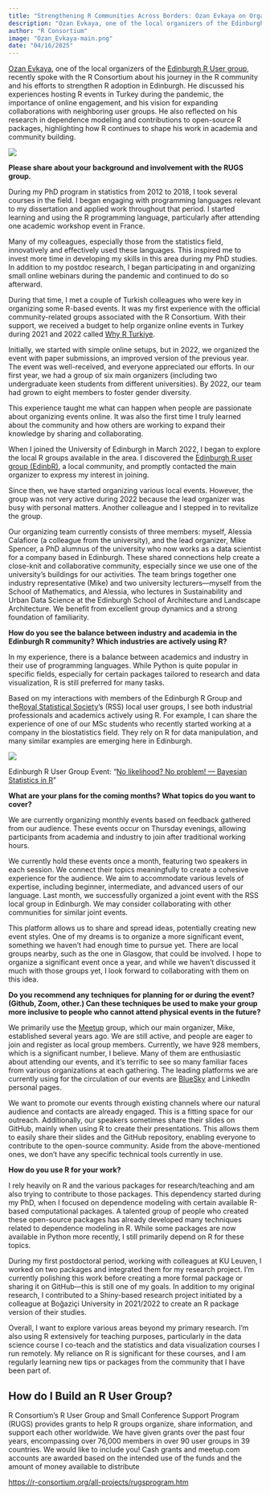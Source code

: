 ```yaml
---
title: "Strengthening R Communities Across Borders: Ozan Evkaya on Organizing the Edinburgh R User Group"
description: "Ozan Evkaya, one of the local organizers of the Edinburgh R User group, recently spoke with the R Consortium about his journey in the R community and his efforts to strengthen R adoption in Edinburgh."
author: "R Consortium"
image: "Ozan_Evkaya-main.png"
date: "04/16/2025"
---
```


[Ozan Evkaya](https://www.linkedin.com/in/ozanevkaya/), one of the local organizers of the [Edinburgh R User group](http://edinbr.org/), recently spoke with the R Consortium about his journey in the R community and his efforts to strengthen R adoption in Edinburgh. He discussed his experiences hosting R events in Turkey during the pandemic, the importance of online engagement, and his vision for expanding collaborations with neighboring user groups. He also reflected on his research in dependence modeling and contributions to open-source R packages, highlighting how R continues to shape his work in academia and community building.

![](Ozan_Evkaya.png)

**Please share about your background and involvement with the RUGS group.**

During my PhD program in statistics from 2012 to 2018, I took several courses in the field. I began engaging with programming languages relevant to my dissertation and applied work throughout that period. I started learning and using the R programming language, particularly after attending one academic workshop event in France. 

Many of my colleagues, especially those from the statistics field, innovatively and effectively used these languages. This inspired me to invest more time in developing my skills in this area during my PhD studies. In addition to my postdoc research, I began participating in and organizing small online webinars during the pandemic and continued to do so afterward.

During that time, I met a couple of Turkish colleagues who were key in organizing some R-based events. It was my first experience with the official community-related groups associated with the R Consortium. With their support, we received a budget to help organize online events in Turkey during 2021 and 2022 called [Why R Turkiye](https://whyr.pl/2022/turkey/en/#:~:text=WhyR%20%3F,users%20from%20academia%20and%20industry.).

Initially, we started with simple online setups, but in 2022, we organized the event with paper submissions, an improved version of the previous year. The event was well-received, and everyone appreciated our efforts. In our first year, we had a group of six main organizers (including two undergraduate keen students from different universities). By 2022, our team had grown to eight members to foster gender diversity.

This experience taught me what can happen when people are passionate about organizing events online. It was also the first time I truly learned about the community and how others are working to expand their knowledge by sharing and collaborating.

When I joined the University of Edinburgh in March 2022, I began to explore the local R groups available in the area. I discovered the [Edinburgh R user group (EdinbR)](https://www.meetup.com/edinbr/), a local community, and promptly contacted the main organizer to express my interest in joining. 

Since then, we have started organizing various local events. However, the group was not very active during 2022 because the lead organizer was busy with personal matters. Another colleague and I stepped in to revitalize the group. 

Our organizing team currently consists of three members: myself, Alessia Calafiore (a colleague from the university), and the lead organizer, Mike Spencer, a PhD alumnus of the university who now works as a data scientist for a company based in Edinburgh. These shared connections help create a close-knit and collaborative community, especially since we use one of the university’s buildings for our activities. The team brings together one industry representative (Mike) and two university lecturers—myself from the School of Mathematics, and Alessia, who lectures in Sustainability and Urban Data Science at the Edinburgh School of Architecture and Landscape Architecture. We benefit from excellent group dynamics and a strong foundation of familiarity.

**How do you see the balance between industry and academia in the Edinburgh R community? Which industries are actively using R?** 

In my experience, there is a balance between academics and industry in their use of programming languages. While Python is quite popular in specific fields, especially for certain packages tailored to research and data visualization, R is still preferred for many tasks.

Based on my interactions with members of the Edinburgh R Group and the[ Royal Statistical Society](https://rss.org.uk/)'s (RSS) local user groups, I see both industrial professionals and academics actively using R. For example, I can share the experience of one of our MSc students who recently started working at a company in the biostatistics field. They rely on R for data manipulation, and many similar examples are emerging here in Edinburgh.




![](EdinburghRUG_Meetup.png)

Edinburgh R User Group Event: “[No likelihood? No problem! — Bayesian Statistics in R](https://www.meetup.com/edinbr/events/306226785/?eventOrigin=group_events_list)”

**What are your plans for the coming months? What topics do you want to cover?**

We are currently organizing monthly events based on feedback gathered from our audience. These events occur on Thursday evenings, allowing participants from academia and industry to join after traditional working hours.

We currently hold these events once a month, featuring two speakers in each session. We connect their topics meaningfully to create a cohesive experience for the audience. We aim to accommodate various levels of expertise, including beginner, intermediate, and advanced users of our language. Last month, we successfully organized a joint event with the RSS local group in Edinburgh. We may consider collaborating with other communities for similar joint events.

This platform allows us to share and spread ideas, potentially creating new event styles. One of my dreams is to organize a more significant event, something we haven't had enough time to pursue yet. There are local groups nearby, such as the one in Glasgow, that could be involved. I hope to organize a significant event once a year, and while we haven't discussed it much with those groups yet, I look forward to collaborating with them on this idea.

**Do you recommend any techniques for planning for or during the event? (Github, Zoom, other.) Can these techniques be used to make your group more inclusive to people who cannot attend physical events in the future?** 

We primarily use the [Meetup](https://www.meetup.com/edinbr/) group, which our main organizer, Mike, established several years ago. We are still active, and people are eager to join and register as local group members. Currently, we have 928 members, which is a significant number, I believe. Many of them are enthusiastic about attending our events, and it's terrific to see so many familiar faces from various organizations at each gathering. The leading platforms we are currently using for the circulation of our events are [BlueSky](https://bsky.app/profile/EdinbR.fosstodon.org.ap.brid.gy) and LinkedIn personal pages.

We want to promote our events through existing channels where our natural audience and contacts are already engaged. This is a fitting space for our outreach. Additionally, our speakers sometimes share their slides on GitHub, mainly when using R to create their presentations. This allows them to easily share their slides and the GitHub repository, enabling everyone to contribute to the open-source community. Aside from the above-mentioned ones, we don’t have any specific technical tools currently in use.

**How do you use R for your work?**

I rely heavily on R and the various packages for research/teaching and am also trying to contribute to those packages. This dependency started during my PhD, when I focused on dependence modeling with certain available R-based computational packages. A talented group of people who created these open-source packages has already developed many techniques related to dependence modeling in R. While some packages are now available in Python more recently, I still primarily depend on R for these topics.

During my first postdoctoral period, working with colleagues at KU Leuven, I worked on two packages and integrated them for my research project. I’m currently polishing this work before creating a more formal package or sharing it on GitHub—this is still one of my goals. In addition to my original research, I contributed to a Shiny-based research project initiated by a colleague at Boğaziçi University in 2021/2022 to create an R package version of their studies. 

Overall, I want to explore various areas beyond my primary research. I'm also using R extensively for teaching purposes, particularly in the data science course I co-teach and the statistics and data visualization courses I run remotely. My reliance on R is significant for these courses, and I am regularly learning new tips or packages from the community that I have been part of.

##  How do I Build an R User Group? 

R Consortium’s R User Group and Small Conference Support Program (RUGS) provides grants to help R groups organize, share information, and support each other worldwide. We have given grants over the past four years, encompassing over 76,000 members in over 90 user groups in 39 countries. We would like to include you! Cash grants and meetup.com accounts are awarded based on the intended use of the funds and the amount of money available to distribute

[https://r-consortium.org/all-projects/rugsprogram.htm](https://r-consortium.org/all-projects/rugsprogram.html)